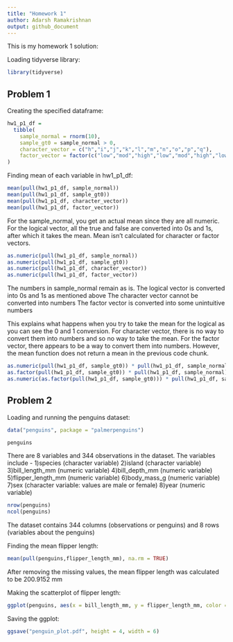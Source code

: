 ```yaml
---
title: "Homework 1"
author: Adarsh Ramakrishnan
output: github_document
---
```


This is my homework 1 solution:


Loading tidyverse library:

```r
library(tidyverse)
```


## Problem 1

Creating the specified dataframe:

```r
hw1_p1_df = 
  tibble(
    sample_normal = rnorm(10),
    sample_gt0 = sample_normal > 0,
    character_vector = c("h","i","j","k","l","m","n","o","p","q"),
    factor_vector = factor(c("low","mod","high","low","mod","high","low","mod","high","low"))
)
```

Finding mean of each variable in hw1_p1_df:

```r
mean(pull(hw1_p1_df, sample_normal))
mean(pull(hw1_p1_df, sample_gt0))
mean(pull(hw1_p1_df, character_vector))
mean(pull(hw1_p1_df, factor_vector))
```

For the sample_normal, you get an actual mean since they are all numeric.
For the logical vector, all the true and false are converted into 0s and 1s, after which it takes the mean.
Mean isn't calculated for character or factor vectors. 

```r
as.numeric(pull(hw1_p1_df, sample_normal))
as.numeric(pull(hw1_p1_df, sample_gt0))
as.numeric(pull(hw1_p1_df, character_vector))
as.numeric(pull(hw1_p1_df, factor_vector))
```

The numbers in sample_normal remain as is. 
The logical vector is converted into 0s and 1s as mentioned above
The character vector cannot be converted into numbers
The factor vector is converted into some unintuitive numbers

This explains what happens when you try to take the mean for the logical as you can see the 0 and 1 conversion.
For character vector, there is no way to convert them into numbers and so no way to take the mean.
For the factor vector, there appears to be a way to convert them into numbers. However, the mean function does not return a mean in the previous code chunk. 

```r
as.numeric(pull(hw1_p1_df, sample_gt0)) * pull(hw1_p1_df, sample_normal)
as.factor(pull(hw1_p1_df, sample_gt0)) * pull(hw1_p1_df, sample_normal)
as.numeric(as.factor(pull(hw1_p1_df, sample_gt0))) * pull(hw1_p1_df, sample_normal)
```

## Problem 2

Loading and running the penguins dataset:

```r
data("penguins", package = "palmerpenguins")

penguins
```
There are 8 variables and 344 observations in the dataset. The variables include -
1)species (character variable)
2)island (character variable)
3)bill_length_mm (numeric variable)
4)bill_depth_mm (numeric variable)
5)flipper_length_mm (numeric variable)
6)body_mass_g (numeric variable)
7)sex (character variable: values are male or female)
8)year (numeric variable)

```r
nrow(penguins)
ncol(penguins)
```

The dataset contains 344 columns (observations or penguins) and 8 rows (variables about the penguins)


Finding the mean flipper length: 

```r
mean(pull(penguins,flipper_length_mm), na.rm = TRUE)
```
After removing the missing values, the mean flipper length was calculated to be 200.9152 mm

Making the scatterplot of flipper length:

```r
ggplot(penguins, aes(x = bill_length_mm, y = flipper_length_mm, color = species)) + geom_point()
```

Saving the ggplot:

```r
ggsave("penguin_plot.pdf", height = 4, width = 6)
```









